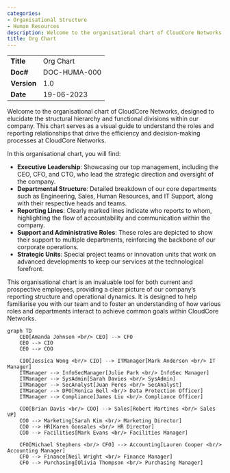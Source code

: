 ```yaml
---
categories:
- Organisational Structure
- Human Resources
description: Welcome to the organisational chart of CloudCore Networks, designed to elucidate the structural hierarchy and functional divisions within our company.
title: Org Chart
---
```


|              |                                     |
|--------------|-------------------------------------|
| **Title**    | Org Chart             |
| **Doc#**     | DOC-HUMA-000 |
| **Version**  | 1.0                                 |
| **Date**     | 19-06-2023                              |

Welcome to the organisational chart of CloudCore Networks, designed to elucidate
the structural hierarchy and functional divisions within our company. This chart
serves as a visual guide to understand the roles and reporting relationships
that drive the efficiency and decision-making processes at CloudCore Networks.

In this organisational chart, you will find:

- **Executive Leadership**: Showcasing our top management, including the CEO,
  CFO, and CTO, who lead the strategic direction and oversight of the company.
- **Departmental Structure**: Detailed breakdown of our core departments such as
  Engineering, Sales, Human Resources, and IT Support, along with their
  respective heads and teams.
- **Reporting Lines**: Clearly marked lines indicate who reports to whom,
  highlighting the flow of accountability and communication within the company.
- **Support and Administrative Roles**: These roles are depicted to show their
  support to multiple departments, reinforcing the backbone of our corporate
  operations.
- **Strategic Units**: Special project teams or innovation units that work on
  advanced developments to keep our services at the technological forefront.

This organisational chart is an invaluable tool for both current and prospective
employees, providing a clear picture of our company’s reporting structure and
operational dynamics. It is designed to help familiarise you with our team and
to foster an understanding of how various roles and departments interact to
achieve common goals within CloudCore Networks.

```mermaid
graph TD
    CEO[Amanda Johnson <br/> CEO] --> CFO
    CEO --> CIO
    CEO --> COO

    CIO[Jessica Wong <br/> CIO] --> ITManager[Mark Anderson <br/> IT Manager]
    ITManager --> InfoSecManager[Julie Park <br/> InfoSec Manager]
    ITManager --> SysAdmin[Sarah Davies <br/> SysAdmin]
    ITManager --> SecAnalyst[Juan Peres <br/> SecAnalyst]
    ITManager --> DPO[Monica Bell <br/> Data Protection Officer]
    ITManager --> Compliance[James Liu <br/> Compliance Officer]

    COO[Brian Davis <br/> COO] --> Sales[Robert Martines <br/> Sales VP]
    COO --> Marketing[Sarah Kim <br/> Marketing Director]
    COO --> HR[Karen Gonsales <br/> HR Director]
    COO --> Facilities[Mark Evans <br/> Facilities Manager]

    CFO[Michael Stephens <br/> CFO] --> Accounting[Lauren Cooper <br/> Accounting Manager]
    CFO --> Finance[Neil Wright <br/> Finance Manager]
    CFO --> Purchasing[Olivia Thompson <br/> Purchasing Manager]
```